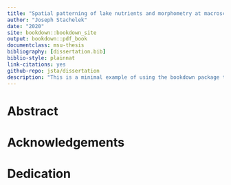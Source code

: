 ```yaml
--- 
title: "Spatial patterning of lake nutrients and morphometry at macroscales: importance of regional factors and aquatic-terrestrial linkages"
author: "Joseph Stachelek"
date: "2020"
site: bookdown::bookdown_site
output: bookdown::pdf_book
documentclass: msu-thesis
bibliography: [dissertation.bib]
biblio-style: plainnat
link-citations: yes
github-repo: jsta/dissertation
description: "This is a minimal example of using the bookdown package to write a book. The output format for this example is bookdown::gitbook."
---
```


# Abstract {-}

# Acknowledgements {-}

# Dedication {-}

